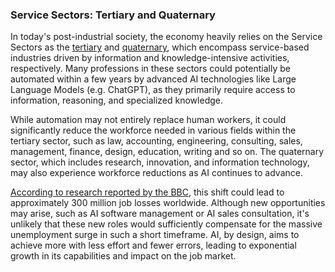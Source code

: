 ### Service Sectors: Tertiary and Quaternary

In today's post-industrial society, the economy heavily relies on the Service Sectors as the [tertiary](https://en.wikipedia.org/wiki/Tertiary_sector_of_the_economy) and [quaternary](https://en.wikipedia.org/wiki/Quaternary_sector_of_the_economy), which encompass service-based industries driven by information and knowledge-intensive activities, respectively. Many professions in these sectors could potentially be automated within a few years by advanced AI technologies like Large Language Models (e.g. ChatGPT), as they primarily require access to information, reasoning, and specialized knowledge.

While automation may not entirely replace human workers, it could significantly reduce the workforce needed in various fields within the tertiary sector, such as law, accounting, engineering, consulting, sales, management, finance, design, education, writing and so on. The quaternary sector, which includes research, innovation, and information technology, may also experience workforce reductions as AI continues to advance.

[According to research reported by the BBC](https://www.bbc.com/news/technology-65102150), this shift could lead to approximately 300 million job losses worldwide. Although new opportunities may arise, such as AI software management or AI sales consultation, it's unlikely that these new roles would sufficiently compensate for the massive unemployment surge in such a short timeframe. AI, by design, aims to achieve more with less effort and fewer errors, leading to exponential growth in its capabilities and impact on the job market.